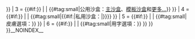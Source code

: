 {{Ombox
| type = content
| image = [[File:Essay.svg|30px|alt=|link=]]
| text = <!--
-->{{Br separated entries<!--
-->| 1 = '''此{{Namespace pagename}}不是維基百科條目。'''<!--
-->| 2 = <!--
---->{{#if:{{{plain|{{#ifexist:{{#titleparts:{{FULLPAGENAME}}|1|1}}/沙盒|+}}}}}<!--
---->| <!--
---->| {{#tag:small|{{If preview||您可以{{Fullurl|1=Special:MyPage/沙盒|2=action=edit&preload={{urlencode:Template:User sandbox page/preload}}|3='''直接-{zh-tw: 建立; zh-cn: 创建; }-自己的沙盒'''}}，也能在}}-{zh-tw: 建立; zh-cn: 创建; }--{zh-hans: 用户; zh-hant: 用戶; zh-tw: 使用者; }-子頁面時，{{If preview|您可以在頁面中}}添加{{Instructions for using template|User sandbox notice}}作為沙盒使用。}}<!--
---->}}<!--
-->| 3 = <!--
---->{{#if:{{{plain|{{#ifexist:{{#titleparts:{{FULLPAGENAME}}|1|1}}/沙盒|+}}}}}<!--
---->| <!--
---->| {{#tag:small|公用沙盒：[[Wikipedia:沙盒|主沙盒]]、[[Template:沙盒|模板沙盒]]和[[Wikipedia:关于沙盒|更多…]]}}<!--
---->}}<!--
-->| 4 = <!--
---->{{#if:{{{plain|{{#ifexist:{{#titleparts:{{FULLPAGENAME}}|1|1}}/沙盒|+}}}}}<!--
---->| <!--
---->| {{#tag:small|{{#if:{{{list|}}}|私用沙盒：{{{list}}}|{{If preview||此{{NSPN}}的子頁面：{{Special:PrefixIndex|prefix={{PAGENAME}}/|namespace={{NAMESPACENUMBER}}|stripprefix=1}}}}}}}}<!--
---->}}<!--
-->| 5 = <!--
---->{{#if:{{{plain|{{#ifexist:{{#titleparts:{{FULLPAGENAME}}|1|1}}/沙盒|+}}}}}<!--
---->| <!--
---->| {{#tag:small|皮膚選項：{{Select skin|style=display: inline-block}}}}<!--
---->}}<!--
-->| 6 = <!--
---->{{#if:{{{plain|{{#ifexist:{{#titleparts:{{FULLPAGENAME}}|1|1}}/沙盒|+}}}}}<!--
---->| <!--
---->| {{#tag:small|用字選項：{{Select variant|style=display: inline-block}}}}<!--
---->}}<!--
-->}}
}}__NOINDEX__<noinclude>
{{Documentation}}</noinclude>